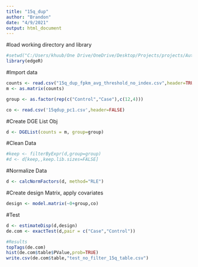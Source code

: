 ```yaml
---
title: "15q_dup"
author: "Brandon"
date: "4/9/2021"
output: html_document
---
```



#load working directory and library
```r
#setwd("C:/Users/khuub/One Drive/OneDrive/Desktop/Projects/projects/Autism_edgeR/")
library(edgeR)
```

#Import data
```r
counts <- read.csv("15q_dup_fpkm_avg_threshold_no_index.csv",header=TRUE)
m <- as.matrix(counts)

group <- as.factor(rep(c("Control","Case"),c(12,4)))

co <- read.csv('15qdup_pc1.csv',header=FALSE)
```

#Create DGE List Obj
```r
d <- DGEList(counts = m, group=group)
```

#Clean Data
```r
#keep <- filterByExpr(d,group=group)
#d <- d[keep,,keep.lib.sizes=FALSE]
```

#Normalize Data
```r
d <- calcNormFactors(d, method="RLE")
```

#Create design Matrix, apply covariates
```r
design <- model.matrix(~0+group,co)
```



#Test
```r
d <- estimateDisp(d,design)
de.com <- exactTest(d,pair = c("Case","Control"))

#Results
topTags(de.com)
hist(de.com$table$PValue,prob=TRUE)
write.csv(de.com$table,"test_no_filter_15q_table.csv")
```
